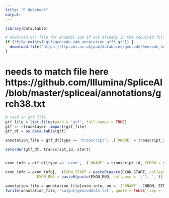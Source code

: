 ```yaml
---
title: "R Notebook"
output: 
---
```


```r
library(data.table)

# download GTF file for ensembl 108 if not already in the required folder
if (!file.exists("gtf/gencode.v44.annotation.gff3.gz")) {
  download.file("https://ftp.ebi.ac.uk/pub/databases/gencode/Gencode_human/release_44/gencode.v44.annotation.gff3.gz", "gtf/gencode.v44.annotation.gff3.gz")
}
```

# needs to match file here https://github.com/Illumina/SpliceAI/blob/master/spliceai/annotations/grch38.txt

```r
# read in gtf file
gtf_file = list.files(path = 'gtf', full.names = TRUE)
gtf <- rtracklayer::import(gtf_file)
gtf_dt = as.data.table(gtf)

annotation_file = gtf_dt[type == 'transcript', .(`#NAME` = transcript_id, CHROM = seqnames, STRAND = strand, TX_START = start -1, TX_END = end)]

setorder(gtf_dt, transcript_id, start)


exon_info = gtf_dt[type == 'exon', .(`#NAME` = transcript_id, CHROM = seqnames, STRAND = strand, EXON_START = start -1, EXON_END = end)]

exon_info = exon_info[, .(EXON_START = paste0(paste(EXON_START, collapse = ','), ','),
              EXON_END = paste0(paste(EXON_END, collapse = ','), ',')), by = .(`#NAME`, CHROM, STRAND)]

annotation_file = annotation_file[exon_info, on = .(`#NAME`, CHROM, STRAND)]
fwrite(annotation_file, 'output/gencodev44.txt', quote = FALSE, sep = '\t')
```
